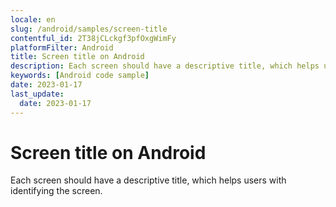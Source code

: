 ```yaml
---
locale: en
slug: /android/samples/screen-title
contentful_id: 2T38jCLckgf3pfOxgWimFy
platformFilter: Android
title: Screen title on Android
description: Each screen should have a descriptive title, which helps users with identifying the screen.
keywords: [Android code sample]
date: 2023-01-17
last_update:
  date: 2023-01-17
---
```


# Screen title on Android

Each screen should have a descriptive title, which helps users with identifying the screen.

<CodeSample id="screen-title" locale="en" platform="android"/>
